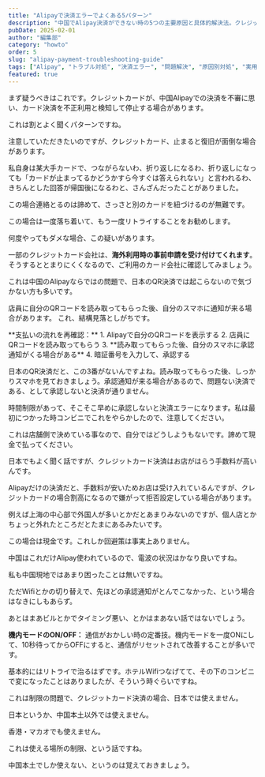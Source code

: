 ```yaml
---
title: "Alipayで決済エラーでよくある5パターン"
description: "中国でAlipay決済ができない時の5つの主要原因と具体的解決法。クレジットカード問題から通信エラーまで、原因を見分けて適切に対処する実践ガイド。"
pubDate: 2025-02-01
author: "編集部"
category: "howto"
order: 5
slug: "alipay-payment-troubleshooting-guide"
tags: ["Alipay", "トラブル対処", "決済エラー", "問題解決", "原因別対処", "実用ガイド"]
featured: true
---
```



<Summary 
  question="Alipayで支払おうとしたらエラーになったけど、どうしたらいい？"
  answer="主な原因は大きく<span class='highlight'>5つのパターン</span>に分かれます。"
  details="ほとんどの場合は、この中のどれかである場合が多いです。まずはこれを確認しましょう。"
/>

<ArticleSection number="01" title="クレジットカードが停止された" description="結構よくあるパターンです">


<ImageCard
  src="cny_bill_001.jpg"
/>

まず疑うべきはこれです。クレジットカードが、中国Alipayでの決済を不審に思い、カード決済を不正利用と検知して停止する場合があります。

これは割とよく聞くパターンですね。

<TextBlock>
注意していただきたいのですが、クレジットカード、止まると復旧が面倒な場合があります。

私自身は某大手カードで、つながらないわ、折り返しになるわ、折り返しになっても「カードが止まってるかどうかすら今すぐは答えられない」と言われるわ、きちんとした回答が帰国後になるわと、さんざんだったことがありました。

この場合連絡とるのは諦めて、さっさと別のカードを紐づけるのが無難です。
</TextBlock>

この場合は一度落ち着いて、もう一度リトライすることをお勧めします。

何度やってもダメな場合、この疑いがあります。

<HighlightBlock>
一部のクレジットカード会社は、<b>海外利用時の事前申請を受け付けてくれます</b>。そうするととまりにくくなるので、ご利用のカード会社に確認してみましょう。
</HighlightBlock>



</ArticleSection>

<ArticleSection number="02" title="自分が支払いの承認をしていない場合" description="日本にはない操作なので注意">

これは中国のAlipayならではの問題で、日本のQR決済では起こらないので気づかない方も多いです。

店員に自分のQRコードを読み取ってもらった後、自分のスマホに通知が来る場合があります。
これ、結構見落としがちです。

<TextBlock>
**支払いの流れを再確認：**
1. Alipayで自分のQRコードを表示する
2. 店員にQRコードを読み取ってもらう
3. **読み取ってもらった後、自分のスマホに承認通知がくる場合がある**
4. 暗証番号を入力して、承認する
</TextBlock>

日本のQR決済だと、この3番がないんですよね。読み取ってもらった後、しっかりスマホを見ておきましょう。承認通知が来る場合があるので、問題ない決済である、として承認しないと決済が通りません。

<HighlightBlock>
時間制限があって、そこそこ早めに承認しないと決済エラーになります。私は最初につかった時コンビニでこれをやらかしたので、注意してください。
</HighlightBlock>

</ArticleSection>

<ArticleSection number="04" title="店舗側がVisaやMastarcardを拒否している" description="この場合は諦めて現金で払ってください">

<ImageCard
  src="sha_yuyuan_004.jpg"
/>

これは店舗側で決めている事なので、自分ではどうしようもないです。諦めて現金で払ってください。

<TextBlock>
日本でもよく聞く話ですが、クレジットカード決済はお店がはらう手数料が高いんです。

Alipayだけの決済だと、手数料が安いためお店は受け入れているんですが、クレジットカードの場合割高になるので嫌がって拒否設定している場合があります。

例えば上海の中心部で外国人が多いとかだとあまりみないのですが、個人店とかちょっと外れたところだとたまにあるみたいです。

</TextBlock>

この場合は現金です。これしか回避策は事実上ありません。

</ArticleSection>


<ArticleSection number="05" title="通信・アプリの問題" description="あるかもしれない">

中国はこれだけAlipay使われているので、電波の状況はかなり良いですね。

私も中国現地ではあまり困ったことは無いですね。

ただWifiとかの切り替えで、先ほどの承認通知がとんでこなかった、という場合はなきにしもあらず。

あとはまあビルとかでタイミング悪い、とかはまあない話ではないでしょう。

<TextBlock>
<b>機内モードのON/OFF：</b> 通信がおかしい時の定番技。機内モードを一度ONにして、10秒待ってからOFFにすると、通信がリセットされて改善することが多いです。
</TextBlock>

基本的にはリトライで治るはずです。ホテルWifiつなげてて、その下のコンビニで変になったことはありましたが、そういう時ぐらいですね。

</ArticleSection>

<ArticleSection number="05" title="日本では使えない" description="中国本土以外では使えない">

<ImageCard
  src="nrt_vendingmachine_001.jpg"
/>

これは制限の問題で、クレジットカード決済の場合、日本では使えません。

日本というか、中国本土以外では使えません。

香港・マカオでも使えません。

これは使える場所の制限、という話ですね。

中国本土でしか使えない、というのは覚えておきましょう。

</ArticleSection>

<ConclusionSection 
  title="原因を見分けて適切に対処を"
  text="Alipayが使えないのは大体がこの5パターンだと思います。きちんと覚えておくと、いざというとき慌てないですみますね。"
/>